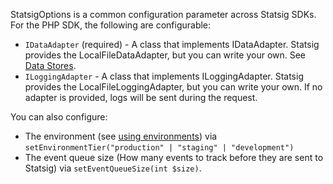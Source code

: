 StatsigOptions is a common configuration parameter across Statsig SDKs. For the PHP SDK, the following are configurable:

- `IDataAdapter` (required) - A class that implements IDataAdapter. Statsig provides the LocalFileDataAdapter, but you can write your own. See [Data Stores](/server/concepts/data_store).
- `ILoggingAdapter` - A class that implements ILoggingAdapter. Statsig provides the LocalFileLoggingAdapter, but you can write your own. If no adapter is provided, logs will be sent during the request.

You can also configure:

- The environment (see [using environments](https://docs.statsig.com/guides/using-environments)) via `setEnvironmentTier("production" | "staging" | "development")`
- The event queue size (How many events to track before they are sent to Statsig) via `setEventQueueSize(int $size)`.
